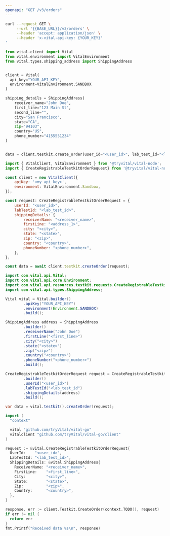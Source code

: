 ```yaml
---
openapi: "GET /v3/orders"
---
```


<RequestExample>

```bash cURL
curl --request GET \
     --url '{{BASE_URL}}/v3/orders' \
     --header 'accept: application/json' \
     --header 'x-vital-api-key: {YOUR_KEY}'
'
```

```python Python
from vital.client import Vital
from vital.environment import VitalEnvironment
from vital.types.shipping_address import ShippingAddress


client = Vital(
  api_key="YOUR_API_KEY",
  environment=VitalEnvironment.SANDBOX
)

shipping_details = ShippingAddress(
    receiver_name="John Doe",
    first_line="123 Main St",
    second_line="",
    city="San Francisco",
    state="CA",
    zip="94103",
    country="US",
    phone_number="4155551234"
)


data = client.testkit.create_order(user_id="<user_id>", lab_test_id="<lab_test_id>", shipping_details=shipping_details)
```

```javascript Node
import { VitalClient, VitalEnvironment } from '@tryvital/vital-node';
import { CreateRegistrableTestkitOrderRequest} from '@tryvital/vital-node/api/resources/testkit';

const client = new VitalClient({
    apiKey: '<my_api_key>',
    environment: VitalEnvironment.Sandbox,
});

const request: CreateRegistrableTestkitOrderRequest = {
    userId: "<user_id>",
    labTestId: "<lab_test_id>",
    shippingDetails: {
        receiverName: "<receiver_name>",
        firstLine: "<address_1>",
        city: "<city>",
        state: "<state>",
        zip: "<zip>",
        country: "<country>",
        phoneNumber: "<phone_number>",
    },
};

const data = await client.testkit.createOrder(request);
```


```java Java
import com.vital.api.Vital;
import com.vital.api.core.Environment;
import com.vital.api.resources.testkit.requests.CreateRegistrableTestkitOrderRequest;
import com.vital.api.types.ShippingAddress;

Vital vital = Vital.builder()
        .apiKey("YOUR_API_KEY")
        .environment(Environment.SANDBOX)
        .build();

ShippingAddress address = ShippingAddress
        .builder()
        .receiverName("John Doe")
        .firstLine("<first_line>")
        .city("<city>")
        .state("<state>")
        .zip("<zip>")
        .country("<country>")
        .phoneNumber("<phone_number>")
        .build();

CreateRegistrableTestkitOrderRequest request = CreateRegistrableTestkitOrderRequest
        .builder()
        .userId("<user_id>")
        .labTestId("<lab_test_id")
        .shippingDetails(address)
        .build();

var data = vital.testkit().createOrder(request);
```

```go Go
import (
  "context"

  vital "github.com/tryVital/vital-go"
  vitalclient "github.com/tryVital/vital-go/client"
)

request := &vital.CreateRegistrableTestkitOrderRequest{
  UserId:    "<user_id>",
  LabTestId: "<lab_test_id>",
  ShippingDetails: &vital.ShippingAddress{
    ReceiverName: "<receiver_name>",
    FirstLine:    "<first_line>",
    City:         "<city>",
    State:        "<state>",
    Zip:          "<zip>",
    Country:      "<country>",
  },
}

response, err := client.Testkit.CreateOrder(context.TODO(), request)
if err != nil {
  return err
}
fmt.Printf("Received data %s\n", response)
```

</RequestExample>
